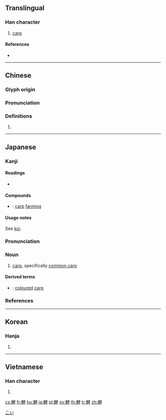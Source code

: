 {{character info/new}}
{{also|鲤}}
==Translingual==

===Han character===
{{Han char|rn=195|rad=魚|as=07|sn=18|four=26314|canj=NFWG}}

# [[carp]]

====References====
* {{Han ref|kx=1471.170|dkj=46182|dj=2003.340|hdz=74691.090|uh=9BC9|ud=39881|bh=C355|bd=50005}}

----

==Chinese==
{{zh-forms|s=鲤}}

===Glyph origin===
{{Han etym}}

===Pronunciation===
{{zh-pron
|m=lǐ
|c=lei5
|h=pfs=
|md=
|mn=lí
|w=
|mc=y
|oc=y
|cat=
}}

===Definitions===
{{zh-hanzi}}

# {{rfdef|lang=zh}}

----

==Japanese==

===Kanji===
{{ja-kanji|grade=|rs=魚07}}

====Readings====
* {{ja-readings|goon=[[り]] (ri)|kanon=[[り]] (ri)|kun=[[こい]] (koi)}}

====Compounds====
{{der-top|Compounds}}
* {{ja-r|養鯉|ようり}}: [[carp]] [[farming]]
{{der-bottom}}

====Usage notes====
See [[koi]].

{{wikipedia|lang=ja}}
{{ja-kanjitab|こい|yomi=k}}

===Pronunciation===
{{ja-pron|yomi=k|こい|acc=1|acc_ref=DJR,NHK}}

===Noun===
{{ja-noun|こい|hhira=こひ}}

# [[carp]], specifically [[common carp]]

====Derived terms====
{{der-top}}
* {{ja-r|錦鯉|にしきごい}}: [[coloured]] [[carp]]
{{der-bottom}}

===References===
<references/>

[[Category:ja:Cyprinids|こい]]

----

==Korean==

===Hanja===
{{ko-hanja|hangeul=[[리]]>[[이]]|eumhun=|rv=ri>i|mr=ri>i|y=li>i}}

# {{defn|lang=ko|sort=魚07}}

----

==Vietnamese==

===Han character===
{{vi-hantu|lí|rs=魚07}}

# {{defn|lang=vi|sort=魚07}}

[[cs:鯉]]
[[fr:鯉]]
[[hu:鯉]]
[[ja:鯉]]
[[pl:鯉]]
[[sv:鯉]]
[[th:鯉]]
[[tr:鯉]]
[[zh:鯉]]